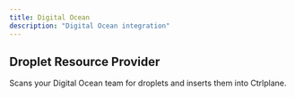 ```yaml
---
title: Digital Ocean
description: "Digital Ocean integration"
---
```


## Droplet Resource Provider

Scans your Digital Ocean team for droplets and inserts them into Ctrlplane.

